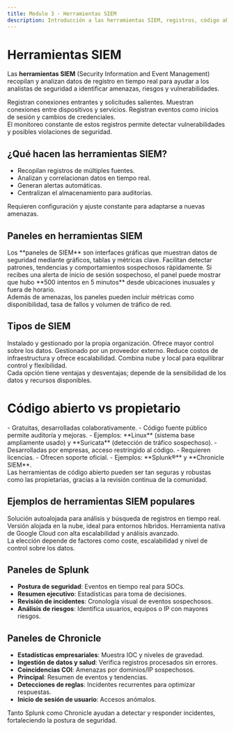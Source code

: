 ```yaml
---
title: Modulo 3 - Herramientas SIEM
description: Introducción a las herramientas SIEM, registros, código abierto y Splunk/Chronicle
---
```



# Herramientas SIEM

Las **herramientas SIEM** (Security Information and Event Management) recopilan y analizan datos de registro en tiempo real para ayudar a los analistas de seguridad a identificar amenazas, riesgos y vulnerabilidades.

<CardGrid>
  <Card title="Registros de firewall" icon="shield">
    Registran conexiones entrantes y solicitudes salientes.
  </Card>
  <Card title="Registros de red" icon="globe">
    Muestran conexiones entre dispositivos y servicios.
  </Card>
  <Card title="Registros de servidor" icon="server">
    Registran eventos como inicios de sesión y cambios de credenciales.
  </Card>
</CardGrid>

<Aside>
El monitoreo constante de estos registros permite detectar vulnerabilidades y posibles violaciones de seguridad.
</Aside>

## ¿Qué hacen las herramientas SIEM?

- Recopilan registros de múltiples fuentes.
- Analizan y correlacionan datos en tiempo real.
- Generan alertas automáticas.
- Centralizan el almacenamiento para auditorías.

<Aside type="tip">
Requieren configuración y ajuste constante para adaptarse a nuevas amenazas.
</Aside>

## Paneles en herramientas SIEM

<Tabs>
  <TabItem label="¿Qué son?">
    Los **paneles de SIEM** son interfaces gráficas que muestran datos de seguridad mediante gráficos, tablas y métricas clave.
  </TabItem>
  <TabItem label="¿Para qué sirven?">
    Facilitan detectar patrones, tendencias y comportamientos sospechosos rápidamente.
  </TabItem>
  <TabItem label="Ejemplo práctico">
    Si recibes una alerta de inicio de sesión sospechoso, el panel puede mostrar que hubo **500 intentos en 5 minutos** desde ubicaciones inusuales y fuera de horario.
  </TabItem>
</Tabs>

<Aside type="tip">
Además de amenazas, los paneles pueden incluir métricas como disponibilidad, tasa de fallos y volumen de tráfico de red.
</Aside>

## Tipos de SIEM

<CardGrid>
  <Card title="Autoalojado" icon="database">
    Instalado y gestionado por la propia organización. Ofrece mayor control sobre los datos.
  </Card>
  <Card title="En la nube" icon="cloud">
    Gestionado por un proveedor externo. Reduce costos de infraestructura y ofrece escalabilidad.
  </Card>
  <Card title="Híbrido" icon="layers">
    Combina nube y local para equilibrar control y flexibilidad.
  </Card>
</CardGrid>

<Aside type="caution">
Cada opción tiene ventajas y desventajas; depende de la sensibilidad de los datos y recursos disponibles.
</Aside>

# Código abierto vs propietario

<Tabs>
  <TabItem label="Código abierto">
    - Gratuitas, desarrolladas colaborativamente.  
    - Código fuente público permite auditoría y mejoras.  
    - Ejemplos: **Linux** (sistema base ampliamente usado) y **Suricata** (detección de tráfico sospechoso).
  </TabItem>
  <TabItem label="Propietarias">
    - Desarrolladas por empresas, acceso restringido al código.  
    - Requieren licencias.  
    - Ofrecen soporte oficial.  
    - Ejemplos: **Splunk®** y **Chronicle SIEM**.
  </TabItem>
</Tabs>

<Aside>
Las herramientas de código abierto pueden ser tan seguras y robustas como las propietarias, gracias a la revisión continua de la comunidad.
</Aside>

## Ejemplos de herramientas SIEM populares

<CardGrid>
  <Card title="Splunk Enterprise" icon="database">
    Solución autoalojada para análisis y búsqueda de registros en tiempo real.
  </Card>
  <Card title="Splunk Cloud" icon="cloud">
    Versión alojada en la nube, ideal para entornos híbridos.
  </Card>
  <Card title="Chronicle" icon="activity">
    Herramienta nativa de Google Cloud con alta escalabilidad y análisis avanzado.
  </Card>
</CardGrid>

<Aside type="tip">
La elección depende de factores como coste, escalabilidad y nivel de control sobre los datos.
</Aside>

## Paneles de Splunk

- **Postura de seguridad**: Eventos en tiempo real para SOCs.
- **Resumen ejecutivo**: Estadísticas para toma de decisiones.
- **Revisión de incidentes**: Cronología visual de eventos sospechosos.
- **Análisis de riesgos**: Identifica usuarios, equipos o IP con mayores riesgos.

## Paneles de Chronicle

- **Estadísticas empresariales**: Muestra IOC y niveles de gravedad.
- **Ingestión de datos y salud**: Verifica registros procesados sin errores.
- **Coincidencias COI**: Amenazas por dominios/IP sospechosos.
- **Principal**: Resumen de eventos y tendencias.
- **Detecciones de reglas**: Incidentes recurrentes para optimizar respuestas.
- **Inicio de sesión de usuario**: Accesos anómalos.

<Aside type="danger">
Tanto Splunk como Chronicle ayudan a detectar y responder incidentes, fortaleciendo la postura de seguridad.
</Aside>